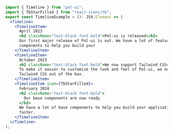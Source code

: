 ```jsx
import { Timeline } from "pol-ui";
import { TbStarFilled } from "react-icons/tb";
export const TimelineExample = (): JSX.Element => (
  <Timeline>
    <TimelineItem>
      April 2023
      <h2 className="text-black font-bold">Pol-ui is released</h2>
      Our first major release of Pol-ui is out. We have a lot of features and
      components to help you build your
    </TimelineItem>
    <TimelineItem>
      October 2023
      <h2 className="text-black font-bold">We now support Tailwind CSS</h2>
      To make it easier to customize the look and feel of Pol-ui, we now support
      Tailwind CSS out of the box.
    </TimelineItem>
    <TimelineItem icon={TbStarFilled}>
      February 2024
      <h2 className="text-black font-bold">
        Our base components are now ready
      </h2>
      We have a lot of base components to help you build your application
      faster.
    </TimelineItem>
  </Timeline>
);
```
